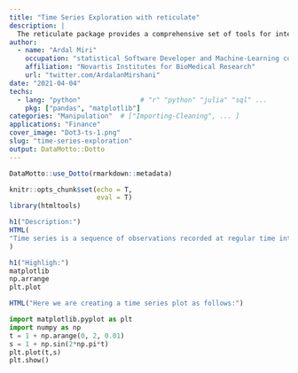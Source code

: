 ```yaml
---
title: "Time Series Exploration with reticulate"
description: |
  The reticulate package provides a comprehensive set of tools for interoperability between Python and R. 
author:
  - name: "Ardal Miri"
    occupation: "statistical Software Developer and Machine-Learning consultant"
    affiliation: "Novartis Institutes for BioMedical Research"
    url: "twitter.com/ArdalanMirshani"
date: "2021-04-04"
techs:
  - lang: "python"               # "r" "python" "julia" "sql" ...
    pkg: ["pandas", "matplotlib"]
categories: "Manipulation"  # ["Importing-Cleaning", ... ]
applications: "Finance"
cover_image: "Dot3-ts-1.png"
slug: "time-series-exploration"
output: DataMotto::Dotto
---
```


```r
DataMotto::use_Dotto(rmarkdown::metadata)
```

```r
knitr::opts_chunk$set(echo = T,
                      eval = T)
library(htmltools)
```

<!-- Dot 1 ------------------------------------------------>

```r
h1("Description:")
HTML(
"Time series is a sequence of observations recorded at regular time intervals. This guide walks you through the process of analyzing the characteristics of a given time series in python."
)
```
<!-- Dot 2 ------------------------------------------------>

```r
h1("Highligh:")
matplotlib
np.arrange
plt.plot
```
<!-- Dot 3 ------------------------------------------------>

```r
HTML("Here we are creating a time series plot as follows:")
```

```python
import matplotlib.pyplot as plt
import numpy as np
t = 1 + np.arange(0, 2, 0.01)
s = 1 + np.sin(2*np.pi*t)
plt.plot(t,s)
plt.show()
```


